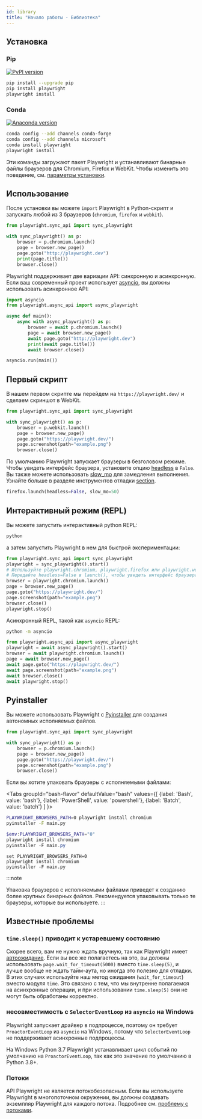 ```yaml
---
id: library
title: "Начало работы - Библиотека"
---
```


## Установка

### Pip

[![PyPI version](https://badge.fury.io/py/playwright.svg)](https://pypi.python.org/pypi/playwright/)

```bash
pip install --upgrade pip
pip install playwright
playwright install
```

### Conda

[![Anaconda version](https://img.shields.io/conda/v/microsoft/playwright)](https://anaconda.org/Microsoft/playwright)

```bash
conda config --add channels conda-forge
conda config --add channels microsoft
conda install playwright
playwright install
```

Эти команды загружают пакет Playwright и устанавливают бинарные файлы браузеров для Chromium, Firefox и WebKit. Чтобы изменить это поведение, см. [параметры установки](./browsers.mdx#install-browsers).

## Использование

После установки вы можете `import` Playwright в Python-скрипт и запускать любой из 3 браузеров (`chromium`, `firefox` и `webkit`).

```py
from playwright.sync_api import sync_playwright

with sync_playwright() as p:
    browser = p.chromium.launch()
    page = browser.new_page()
    page.goto("http://playwright.dev")
    print(page.title())
    browser.close()
```

Playwright поддерживает две вариации API: синхронную и асинхронную. Если ваш современный проект использует [asyncio](https://docs.python.org/3/library/asyncio.html), вы должны использовать асинхронное API:

```py
import asyncio
from playwright.async_api import async_playwright

async def main():
    async with async_playwright() as p:
        browser = await p.chromium.launch()
        page = await browser.new_page()
        await page.goto("http://playwright.dev")
        print(await page.title())
        await browser.close()

asyncio.run(main())
```

## Первый скрипт

В нашем первом скрипте мы перейдем на `https://playwright.dev/` и сделаем скриншот в WebKit.

```py
from playwright.sync_api import sync_playwright

with sync_playwright() as p:
    browser = p.webkit.launch()
    page = browser.new_page()
    page.goto("https://playwright.dev/")
    page.screenshot(path="example.png")
    browser.close()
```

По умолчанию Playwright запускает браузеры в безголовом режиме. Чтобы увидеть интерфейс браузера, установите опцию [headless](/api/class-browsertype.mdx#browser-type-launch-option-headless) в `False`. Вы также можете использовать [slow_mo](/api/class-browsertype.mdx#browser-type-launch-option-slow-mo) для замедления выполнения. Узнайте больше в разделе инструментов отладки [section](./debug.mdx).

```py
firefox.launch(headless=False, slow_mo=50)
```

## Интерактивный режим (REPL)

Вы можете запустить интерактивный python REPL:

```bash
python
```

а затем запустить Playwright в нем для быстрой экспериментации:

```py
from playwright.sync_api import sync_playwright
playwright = sync_playwright().start()
# Используйте playwright.chromium, playwright.firefox или playwright.webkit
# Передайте headless=False в launch(), чтобы увидеть интерфейс браузера
browser = playwright.chromium.launch()
page = browser.new_page()
page.goto("https://playwright.dev/")
page.screenshot(path="example.png")
browser.close()
playwright.stop()
```

Асинхронный REPL, такой как `asyncio` REPL:

```bash
python -m asyncio
```

```py
from playwright.async_api import async_playwright
playwright = await async_playwright().start()
browser = await playwright.chromium.launch()
page = await browser.new_page()
await page.goto("https://playwright.dev/")
await page.screenshot(path="example.png")
await browser.close()
await playwright.stop()
```

## Pyinstaller

Вы можете использовать Playwright с [Pyinstaller](https://www.pyinstaller.org/) для создания автономных исполняемых файлов.

```py title="main.py"
from playwright.sync_api import sync_playwright

with sync_playwright() as p:
    browser = p.chromium.launch()
    page = browser.new_page()
    page.goto("https://playwright.dev/")
    page.screenshot(path="example.png")
    browser.close()
```

Если вы хотите упаковать браузеры с исполняемыми файлами:

<Tabs
  groupId="bash-flavor"
  defaultValue="bash"
  values={[
    {label: 'Bash', value: 'bash'},
    {label: 'PowerShell', value: 'powershell'},
    {label: 'Batch', value: 'batch'}
  ]
}>
<TabItem value="bash">

```bash
PLAYWRIGHT_BROWSERS_PATH=0 playwright install chromium
pyinstaller -F main.py
```

</TabItem>
<TabItem value="powershell">

```powershell
$env:PLAYWRIGHT_BROWSERS_PATH="0"
playwright install chromium
pyinstaller -F main.py
```

</TabItem>
<TabItem value="batch">

```batch
set PLAYWRIGHT_BROWSERS_PATH=0
playwright install chromium
pyinstaller -F main.py
```

</TabItem>
</Tabs>

:::note

Упаковка браузеров с исполняемыми файлами приведет к созданию более крупных бинарных файлов. Рекомендуется упаковывать только те браузеры, которые вы используете.
:::

## Известные проблемы

### `time.sleep()` приводит к устаревшему состоянию

Скорее всего, вам не нужно ждать вручную, так как Playwright имеет [автоожидание](./actionability.mdx). Если вы все же полагаетесь на это, вы должны использовать `page.wait_for_timeout(5000)` вместо `time.sleep(5)`, и лучше вообще не ждать тайм-аута, но иногда это полезно для отладки. В этих случаях используйте наш метод ожидания (`wait_for_timeout`) вместо модуля `time`. Это связано с тем, что мы внутренне полагаемся на асинхронные операции, и при использовании `time.sleep(5)` они не могут быть обработаны корректно.

### несовместимость с `SelectorEventLoop` из `asyncio` на Windows

Playwright запускает драйвер в подпроцессе, поэтому он требует `ProactorEventLoop` из `asyncio` на Windows, потому что `SelectorEventLoop` не поддерживает асинхронные подпроцессы.

На Windows Python 3.7 Playwright устанавливает цикл событий по умолчанию на `ProactorEventLoop`, так как это значение по умолчанию в Python 3.8+.

### Потоки

API Playwright не является потокобезопасным. Если вы используете Playwright в многопоточном окружении, вы должны создавать экземпляр Playwright для каждого потока. Подробнее см. [проблему с потоками](https://github.com/microsoft/playwright-python/issues/623).


[Accessibility]: /api/class-accessibility.mdx "Accessibility"
[APIRequest]: /api/class-apirequest.mdx "APIRequest"
[APIRequestContext]: /api/class-apirequestcontext.mdx "APIRequestContext"
[APIResponse]: /api/class-apiresponse.mdx "APIResponse"
[APIResponseAssertions]: /api/class-apiresponseassertions.mdx "APIResponseAssertions"
[Browser]: /api/class-browser.mdx "Browser"
[BrowserContext]: /api/class-browsercontext.mdx "BrowserContext"
[BrowserType]: /api/class-browsertype.mdx "BrowserType"
[CDPSession]: /api/class-cdpsession.mdx "CDPSession"
[Clock]: /api/class-clock.mdx "Clock"
[ConsoleMessage]: /api/class-consolemessage.mdx "ConsoleMessage"
[Dialog]: /api/class-dialog.mdx "Dialog"
[Download]: /api/class-download.mdx "Download"
[ElementHandle]: /api/class-elementhandle.mdx "ElementHandle"
[Error]: /api/class-error.mdx "Error"
[FileChooser]: /api/class-filechooser.mdx "FileChooser"
[Frame]: /api/class-frame.mdx "Frame"
[FrameLocator]: /api/class-framelocator.mdx "FrameLocator"
[JSHandle]: /api/class-jshandle.mdx "JSHandle"
[Keyboard]: /api/class-keyboard.mdx "Keyboard"
[Locator]: /api/class-locator.mdx "Locator"
[LocatorAssertions]: /api/class-locatorassertions.mdx "LocatorAssertions"
[Mouse]: /api/class-mouse.mdx "Mouse"
[Page]: /api/class-page.mdx "Page"
[PageAssertions]: /api/class-pageassertions.mdx "PageAssertions"
[Playwright]: /api/class-playwright.mdx "Playwright"
[Request]: /api/class-request.mdx "Request"
[Response]: /api/class-response.mdx "Response"
[Route]: /api/class-route.mdx "Route"
[Selectors]: /api/class-selectors.mdx "Selectors"
[TimeoutError]: /api/class-timeouterror.mdx "TimeoutError"
[Touchscreen]: /api/class-touchscreen.mdx "Touchscreen"
[Tracing]: /api/class-tracing.mdx "Tracing"
[Video]: /api/class-video.mdx "Video"
[WebError]: /api/class-weberror.mdx "WebError"
[WebSocket]: /api/class-websocket.mdx "WebSocket"
[WebSocketRoute]: /api/class-websocketroute.mdx "WebSocketRoute"
[Worker]: /api/class-worker.mdx "Worker"
[Element]: https://developer.mozilla.org/en-US/docs/Web/API/element "Element"
[EvaluationArgument]: /evaluating.mdx#evaluation-argument "EvaluationArgument"
[Promise]: https://developer.mozilla.org/en-US/docs/Web/JavaScript/Reference/Global_Objects/Promise "Promise"
[iterator]: https://developer.mozilla.org/en-US/docs/Web/JavaScript/Reference/Iteration_protocols "Iterator"
[origin]: https://developer.mozilla.org/en-US/docs/Glossary/Origin "Origin"
[selector]: https://developer.mozilla.org/en-US/docs/Web/CSS/CSS_Selectors "selector"
[Serializable]: https://developer.mozilla.org/en-US/docs/Web/JavaScript/Reference/Global_Objects/JSON/stringify#Description "Serializable"
[UIEvent.detail]: https://developer.mozilla.org/en-US/docs/Web/API/UIEvent/detail "UIEvent.detail"
[UnixTime]: https://en.wikipedia.org/wiki/Unix_time "Unix Time"
[xpath]: https://developer.mozilla.org/en-US/docs/Web/XPath "xpath"

[Any]: https://docs.python.org/3/library/typing.html#typing.Any "Any"
[bool]: https://docs.python.org/3/library/stdtypes.html "bool"
[bytes]: https://docs.python.org/3/library/stdtypes.html#bytes "bytes"
[Callable]: https://docs.python.org/3/library/typing.html#typing.Callable "Callable"
[EventContextManager]: https://docs.python.org/3/reference/datamodel.html#context-managers "Event context manager"
[EventEmitter]: https://pyee.readthedocs.io/en/latest/#pyee.BaseEventEmitter "EventEmitter"
[Exception]: https://docs.python.org/3/library/exceptions.html#Exception "Exception"
[Dict]: https://docs.python.org/3/library/typing.html#typing.Dict "Dict"
[float]: https://docs.python.org/3/library/stdtypes.html#numeric-types-int-float-complex "float"
[int]: https://docs.python.org/3/library/stdtypes.html#numeric-types-int-float-complex "int"
[List]: https://docs.python.org/3/library/typing.html#typing.List "List"
[NoneType]: https://docs.python.org/3/library/constants.html#None "None"
[Pattern]: https://docs.python.org/3/library/re.html "Pattern"
[URL]: https://en.wikipedia.org/wiki/URL "URL"
[pathlib.Path]: https://realpython.com/python-pathlib/ "pathlib.Path"
[str]: https://docs.python.org/3/library/stdtypes.html#text-sequence-type-str "str"
[Union]: https://docs.python.org/3/library/typing.html#typing.Union "Union"
[datetime]: https://docs.python.org/3/library/datetime.html#datetime.datetime "datetime"

[all available image tags]: https://mcr.microsoft.com/en-us/product/playwright/python/about "all available image tags"
[Microsoft Artifact Registry]: https://mcr.microsoft.com/en-us/product/playwright/python/about "Microsoft Artifact Registry"
[Dockerfile.noble]: https://github.com/microsoft/playwright-python/blob/main/utils/docker/Dockerfile.noble "Dockerfile.noble"
